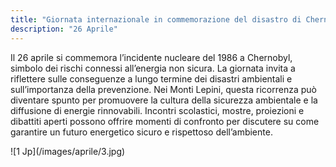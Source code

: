 ```yaml
---
title: "Giornata internazionale in commemorazione del disastro di Chernobyl"
description: "26 Aprile"
---
```


Il 26 aprile si commemora l’incidente nucleare del 1986 a Chernobyl, simbolo dei rischi connessi all’energia non sicura. La giornata invita a riflettere sulle conseguenze a lungo termine dei disastri ambientali e sull’importanza della prevenzione. Nei Monti Lepini, questa ricorrenza può diventare spunto per promuovere la cultura della sicurezza ambientale e la diffusione di energie rinnovabili. Incontri scolastici, mostre, proiezioni e dibattiti aperti possono offrire momenti di confronto per discutere su come garantire un futuro energetico sicuro e rispettoso dell’ambiente. 
<Frame>
  ![1 Jp](/images/aprile/3.jpg)
</Frame>
